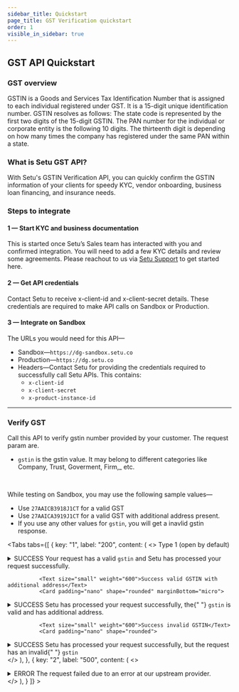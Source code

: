 ```yaml
---
sidebar_title: Quickstart
page_title: GST Verification quickstart
order: 1
visible_in_sidebar: true
---
```


## GST API Quickstart

### GST overview

GSTIN is a Goods and Services Tax Identification Number that is assigned to each individual registered under GST. It is a 15-digit unique identification number.
GSTIN resolves as follows: The state code is represented by the first two digits of the 15-digit GSTIN. The PAN number for the individual or corporate entity is the following 10 digits. The thirteenth digit is depending on how many times the company has registered under the same PAN within a state.

### What is Setu GST API?

With Setu's GSTIN Verification API, you can quickly confirm the GSTIN information of your clients for speedy KYC, vendor onboarding, business loan financing, and insurance needs.

### Steps to integrate

#### 1 — Start KYC and business documentation

This is started once Setu’s Sales team has interacted with you and confirmed integration. You will need to add a few KYC details and review some agreements. Please reachout to us via <a href="https://setu.co/support" target="_blank">Setu Support</a> to get started here.

#### 2 — Get API credentials

Contact Setu to receive x-client-id and x-client-secret details. These credentials are required to make API calls on Sandbox or Production.

#### 3 — Integrate on Sandbox

The URLs you would need for this API—

-   Sandbox—`https://dg-sandbox.setu.co`
-   Production—`https://dg.setu.co`
-   Headers—Contact Setu for providing the credentials required to successfully call Setu APIs. This contains:
    -   `x-client-id`
    -   `x-client-secret`
    -   `x-product-instance-id`

<hr className="primary" />

### Verify GST

Call this API to verify gstin number provided by your customer. The request param are.

-   `gstin` is the gstin value. It may belong to different categories like Company, Trust, Goverment, Firm,\_ etc.

<br />

While testing on Sandbox, you may use the following sample values—

-   Use `27AAICB3918J1CT` for a valid GST
-   Use `27AAICA3919J1CT` for a valid GST with additional address present.
-   If you use any other values for `gstin`, you will get a inavlid gstin response.

<Tabs
      tabs={[
        {
          key: "1",
          label: "200",
          content: (
            <>
            <Text size="small" weight="600">Type 1 (open by default)</Text>
            <Card padding="nano" shape="rounded" marginBottom="micro">
  <details>
    <summary>
                <Text size="medium" marginBottom="none" paddingRight="medium"><Badge type="success">SUCCESS</Badge> Your
                                    request has a valid <code>gstin</code> and
                                    Setu has processed your request
                                    successfully.</Text>
    </summary>
              <hr className="tertiary" />
              <h5>Request</h5>
              <CodeBlockWithCopy language="json">
                {`POST /api/verify/gst 
 
{ 
    "gstin": "27AAICB3918J1CT" 
} `}
              </CodeBlockWithCopy>
              <hr className="tertiary" />
              <h5>Response</h5>
              <p>You will get the following details—</p>
              <CodeBlockWithCopy language="json">
                {`{
    "data": {
        "address": {
            "additional": [],
            "principle": {
                "buildingName": "MESH COMPLEX",
                "buildingNumber": "WAREHOUSE H",
                "city": "",
                "district": "Thane",
                "floorNo": "SURVEY NO. 35/4, 36/2",
                "latitude": "",
                "location": "BHIWANDI",
                "longitude": "",
                "naturePlaceOfBusiness": "",
                "pinCode": "421302",
                "stateCode": "Maharashtra",
                "street": "SARAVALI"
            }
        },
        "company": {
            "constitutionOfBusiness": "Private Limited Company",
            "name": "XYZ SELLER SERVICES PRIVATE LIMITED",
            "natureOfBusinessActivity": "",
            "state": "State - Maharashtra,Zone - Thane,Division - THANE CITY,Charge - BHIWANDI_701",
            "status": "Active",
            "taxPayerType": "Tax Collector (Electronic Commerce Operator)",
            "tradeName": "XYZ SELLER SERVICES PRIVATE LIMITED",
            "type": "Private Limited Company"
        },
        "gst": {
            "dateOfCancellation": "",
            "id": "27AAICB3918J1CT",
            "lastUpdatedDate": "",
            "registrationDate": "12/10/2018"
        },
        "jurisdiction": {
            "centre": "Commissionerate - BHIWANDI,Division - DIVISION IV,Range - RANGE-I (Jurisdictional Office)",
            "centreCode": "VQ0401",
            "state": "State - Maharashtra,Zone - Thane,Division - THANE CITY,Charge - BHIWANDI_701",
            "stateCode": "MHCG1425"
        }
    },
    "message": "",
    "requestId": "e347e79b-dddc-49c1-b266-afb2c44843e8",
    "verification": "success",
    "traceId": "1-633f22e0-6eb8245d7043f93e1bf83604"
} `}
              </CodeBlockWithCopy>
              </details>
              </Card>
              
              <Text size="small" weight="600">Success valid GSTIN with additional address</Text>
              <Card padding="nano" shape="rounded" marginBottom="micro">
  <details>
    <summary>
                <Text size="medium" marginBottom="none" paddingRight="medium"><Badge type="success">SUCCESS</Badge> Setu
                                    has processed your request successfully, the{" "}
                                    <code>gstin</code> is valid and has
                                    additional address.</Text>
    </summary>
              <hr className="tertiary" />
              <h5>Request</h5>
              <CodeBlockWithCopy language="json">
                {`POST /api/verify/gst 
 
{ 
    "gstin": "27AAICB3919J1CT"
} `}
              </CodeBlockWithCopy>
              <hr className="tertiary" />
              <h5>Response</h5>
              <p>You will get the following details—</p>
              <CodeBlockWithCopy language="json">
                {`{
    "data": {
        "address": {
            "additional": [
                {
                    "buildingName": "",
                    "buildingNumber": "DOOR NO, 17",
                    "city": "",
                    "district": "Dakshina Kannada",
                    "floorNo": "1ST FLOOR",
                    "latitude": "",
                    "location": "ONNAKATTE KULAI OF MANGALORE",
                    "longitude": "",
                    "naturePlaceOfBusiness": "Office / Sale Office",
                    "pinCode": "575019",
                    "stateCode": "Karnataka",
                    "street": "XYZ COMPLEX OPP MAHILA MANDALA"
                }
            ],
            "principle": {
                "buildingName": "MESH COMPLEX",
                "buildingNumber": "WAREHOUSE H",
                "city": "",
                "district": "Thane",
                "floorNo": "SURVEY NO. 35/4, 36/2",
                "latitude": "",
                "location": "BHIWANDI",
                "longitude": "",
                "naturePlaceOfBusiness": "",
                "pinCode": "421302",
                "stateCode": "Maharashtra",
                "street": "SARAVALI"
            }
        },
        "company": {
            "constitutionOfBusiness": "Private Limited Company",
            "name": "XYZ SELLER SERVICES PRIVATE LIMITED",
            "natureOfBusinessActivity": "",
            "state": "State - Maharashtra,Zone - Thane,Division - THANE CITY,Charge - BHIWANDI_701",
            "status": "Active",
            "taxPayerType": "Tax Collector (Electronic Commerce Operator)",
            "tradeName": "XYZ SELLER SERVICES PRIVATE LIMITED",
            "type": "Private Limited Company"
        },
        "gst": {
            "dateOfCancellation": "",
            "id": "27AAICB3918J1CT",
            "lastUpdatedDate": "",
            "registrationDate": "12/10/2018"
        },
        "jurisdiction": {
            "centre": "Commissionerate - BHIWANDI,Division - DIVISION IV,Range - RANGE-I (Jurisdictional Office)",
            "centreCode": "VQ0401",
            "state": "State - Maharashtra,Zone - Thane,Division - THANE CITY,Charge - BHIWANDI_701",
            "stateCode": "MHCG1425"
        }
    },
    "message": "",
    "requestId": "e347e79b-dddc-49c1-b266-afb2c44843e8",
    "verification": "success",
    "traceId": "1-633f22e0-6eb8245d7043f93e1bf83604"
} `}
              </CodeBlockWithCopy>
              </details>
              </Card>
              
              <Text size="small" weight="600">Success invalid GSTIN</Text>
              <Card padding="nano" shape="rounded">
  <details>
    <summary>
                <Text size="medium" marginBottom="none" paddingRight="medium"><Badge type="success">SUCCESS</Badge> Setu
                                    has processed your request successfully, but
                                    the request has an invalid{" "}
                                    <code>gstin</code></Text>
    </summary>
              <hr className="tertiary" />
              <h5>Request</h5>
              <CodeBlockWithCopy language="json">
                {`POST /api/verify/gst
 
{ 
    "gstin": "27AAICA3918J1C" 
} `}
              </CodeBlockWithCopy>
              <hr className="tertiary" />
              <h5>Response</h5>
              <p>You will get the following details—</p>
              <CodeBlockWithCopy language="json">
                {`{
    "data": {},
    "message": "Invalid GSTIN / UID",
    "requestId": "f8baadba-5f92-481c-9ce4-f5ba45af030b",
    "verification": "success",
    "traceId": "1-633c15e8-24825b38477426d4165bb6c2"
} `}
              </CodeBlockWithCopy>
              </details>
              </Card>
            </>
          ),
        },
        {
          key: "2",
          label: "500",
          content: (
            <>
            <Card padding="nano" shape="rounded" marginBottom="micro">
  <details>
    <summary>
                <Text size="medium" marginBottom="none" paddingRight="medium"><Badge type="failure">ERROR</Badge> The
                                    request failed due to an error at our
                                    upstream provider.</Text>
    </summary>
              <hr className="tertiary" />
              <h5>Request</h5>
              <CodeBlockWithCopy language="json">
                {`POST /api/verify/gst 
 
{ 
    "gstin": "27AAICA3918J1C" 
} `}
              </CodeBlockWithCopy>
              <hr className="tertiary" />
              <h5>Response</h5>
              <p>You will get the following details—</p>
              <CodeBlockWithCopy language="json">
                {`{
    "error": {
        "code": "upstream_error_response",
        "detail": "error response from upstream.",
        "requestId": "006425cd-7ebe-452a-9c0b-64e4df512324",
        "traceId": "1-633c1b9c-0ab06611209a2b750b610d23"
    }
} `}
              </CodeBlockWithCopy>
              </details>
              </Card>
            </>
          ),
        }
      ]}
    ></Tabs>

<br />
<WasPageHelpful />
